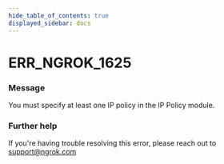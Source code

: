 ```yaml
---
hide_table_of_contents: true
displayed_sidebar: docs
---
```



# ERR_NGROK_1625

### Message
You must specify at least one IP policy in the IP Policy module.

<ErrorDetails error='err_ngrok_1625' />


### Further help
If you're having trouble resolving this error, please reach out to [support@ngrok.com](mailto:support@ngrok.com?subject=Help%20with%20ERR_NGROK_1625)

